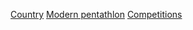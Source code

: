 {{Categories by country|nocat}}
[[Category:現代五項賽事|Country]]
[[Category:各國各項體育賽事|Modern pentathlon]]
[[Category:各國現代五項|Competitions]]